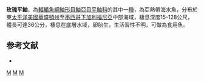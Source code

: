 {{Speciesbox
| taxon = Sebastes rosaceus
| image = Sebastes rosaceus 1.jpg
| status = NE
| status_system = IUCN3.1
| binomial_authority = [[Girard|Girard]], 1854
| synonyms = *''Sebastodes rosaceus, Girard, 1854''
}}

'''玫瑰平鮋'''，為[[輻鰭魚綱|輻鰭魚綱]][[鮋形目|鮋形目]][[鮋亞目|鮋亞目]][[平鮋科|平鮋科]]的其中一[[種|種]]，為亞熱帶海水魚，分布於東[[太平洋|太平洋]][[美國|美國]][[華盛頓州|華盛頓州]]至[[墨西哥|墨西哥]][[下加利福尼亞|下加利福尼亞]]中部海域，棲息深度15-128公尺，體長可達36公分，棲息在底層水域，卵胎生，生活習性不明，可做為食用魚。

==参考文献==
*{{FishBase_species|genus=Sebastes|species=rosaceus|year=2014|month=6}}

{{taxonbar}}
[[Category:食用魚|M]]
[[Category:平鮋屬|M]]
[[Category:1854年描述的魚類|M]]